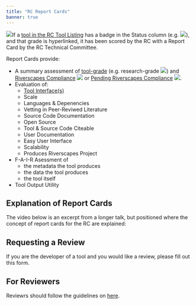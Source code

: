 ---
title: "RC Report Cards"
banner: true
---

<Image float="left" src="/images/tools/reportcard_200.png" />If a [tool in the RC Tool Listing](/Tools/#riverscapes-compliant-tools) has a badge in the Status column (e.g.  <Image noWrap src="/images/tools/grade/TRL_3_32p.png" />), and that grade is hyperlinked, it has been scored by the RC with a Report Card by the RC Technical Committee. 

Report Cards provide:
- A summary assessment of [tool-grade](/Tools/discrimination.html#tool-grade) (e.g. research-grade  <Image noWrap src="/images/tools/grade/TRL_4_32p.png" />) and [Riverscapes Compliance](/Tools/#riverscapes-compliant-tools)  <Image noWrap src="/images/rc/RiverscapesCompliant_24.png" /> or [Pending Riverscapes Compliance](/Tools/#tools-pending-riverscapes-compliance) <Image noWrap src="/images/rc/RiverscapesCompliantPending_28.png" />. 
- Evaluation of:
  - [Tool Interface(s)](/Tools/discrimination.html#interface) 
  - Scale
  - Languages & Depenencies
  - Vetting in Peer-Reviwed Literature
  - Source Code Documentation
  - Open Source
  - Tool & Source Code Citeable
  - User Documentation
  - Easy User Interface
  - Scalability
  - Produces Riverscapes Project
- F-A-I-R Asessment of 
  - the metadata the tool produces
  - the data the tool produces
  - the tool itself
- Tool Output Utility




## Explanation of Report Cards

The video below is an excerpt from a longer talk, but positioned where the concept of report cards for the RC are explained:

<Youtube embedId="wcT4vSZmQa0?start=894" />

## Requesting a Review

If you are the developer of a tool and you would like a review, please fill out this form.

## For Reviewers

Reviewrs should follow the guidelines on [here](/Tools/Technical_Reference/Documentation_Standards/WebSites/ReportCards/). 
